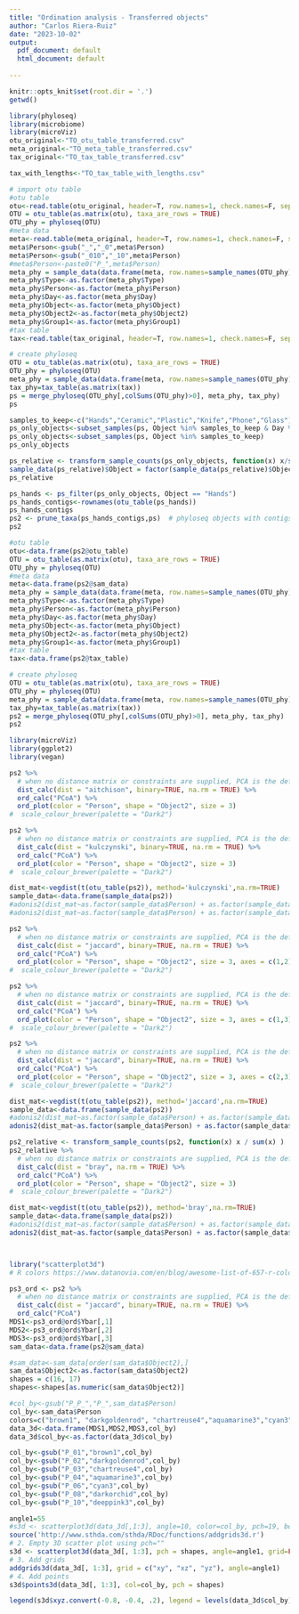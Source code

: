 ```yaml
---
title: "Ordination analysis - Transferred objects"
author: "Carlos Riera-Ruiz"
date: "2023-10-02"
output:
  pdf_document: default
  html_document: default
  
---
```


```r
knitr::opts_knit$set(root.dir = '.')
getwd()
```

```r
library(phyloseq)
library(microbiome)
library(microViz)
otu_original<-"TO_otu_table_transferred.csv"
meta_original<-"TO_meta_table_transferred.csv"
tax_original<-"TO_tax_table_transferred.csv"

tax_with_lengths<-"TO_tax_table_with_lengths.csv"

# import otu table
#otu table
otu<-read.table(otu_original, header=T, row.names=1, check.names=F, sep=",")
OTU = otu_table(as.matrix(otu), taxa_are_rows = TRUE)
OTU_phy = phyloseq(OTU)
#meta data
meta<-read.table(meta_original, header=T, row.names=1, check.names=F, sep=",")
meta$Person<-gsub("_","_0",meta$Person)
meta$Person<-gsub("_010","_10",meta$Person)
#meta$Person<-paste0("P_",meta$Person)
meta_phy = sample_data(data.frame(meta, row.names=sample_names(OTU_phy), stringsAsFactors=FALSE))
meta_phy$Type<-as.factor(meta_phy$Type)
meta_phy$Person<-as.factor(meta_phy$Person)
meta_phy$Day<-as.factor(meta_phy$Day)
meta_phy$Object<-as.factor(meta_phy$Object)
meta_phy$Object2<-as.factor(meta_phy$Object2)
meta_phy$Group1<-as.factor(meta_phy$Group1)
#tax table
tax<-read.table(tax_original, header=T, row.names=1, check.names=F, sep=",")

# create phyloseq
OTU = otu_table(as.matrix(otu), taxa_are_rows = TRUE)
OTU_phy = phyloseq(OTU)
meta_phy = sample_data(data.frame(meta, row.names=sample_names(OTU_phy), stringsAsFactors=FALSE))
tax_phy=tax_table(as.matrix(tax))
ps = merge_phyloseq(OTU_phy[,colSums(OTU_phy)>0], meta_phy, tax_phy)
ps

```

```r
samples_to_keep<-c("Hands","Ceramic","Plastic","Knife","Phone","Glass")
ps_only_objects<-subset_samples(ps, Object %in% samples_to_keep & Day %in% c(0))
ps_only_objects<-subset_samples(ps, Object %in% samples_to_keep)
ps_only_objects

```

```r

ps_relative <- transform_sample_counts(ps_only_objects, function(x) x/sum(x) )
sample_data(ps_relative)$Object = factor(sample_data(ps_relative)$Object, levels = samples_to_keep)
ps_relative

```

```r
ps_hands <- ps_filter(ps_only_objects, Object == "Hands")
ps_hands_contigs<-rownames(otu_table(ps_hands))
ps_hands_contigs
ps2 <- prune_taxa(ps_hands_contigs,ps)  # phyloseq objects with contigs present in hands only and shared with objects
ps2

#otu table
otu<-data.frame(ps2@otu_table)
OTU = otu_table(as.matrix(otu), taxa_are_rows = TRUE)
OTU_phy = phyloseq(OTU)
#meta data
meta<-data.frame(ps2@sam_data)
meta_phy = sample_data(data.frame(meta, row.names=sample_names(OTU_phy), stringsAsFactors=FALSE))
meta_phy$Type<-as.factor(meta_phy$Type)
meta_phy$Person<-as.factor(meta_phy$Person)
meta_phy$Day<-as.factor(meta_phy$Day)
meta_phy$Object<-as.factor(meta_phy$Object)
meta_phy$Object2<-as.factor(meta_phy$Object2)
meta_phy$Group1<-as.factor(meta_phy$Group1)
#tax table
tax<-data.frame(ps2@tax_table)

# create phyloseq
OTU = otu_table(as.matrix(otu), taxa_are_rows = TRUE)
OTU_phy = phyloseq(OTU)
meta_phy = sample_data(data.frame(meta, row.names=sample_names(OTU_phy), stringsAsFactors=FALSE))
tax_phy=tax_table(as.matrix(tax))
ps2 = merge_phyloseq(OTU_phy[,colSums(OTU_phy)>0], meta_phy, tax_phy)
ps2

library(microViz)
library(ggplot2)
library(vegan)

ps2 %>%
  # when no distance matrix or constraints are supplied, PCA is the default/auto ordination method
  dist_calc(dist = "aitchison", binary=TRUE, na.rm = TRUE) %>%
  ord_calc("PCoA") %>%
  ord_plot(color = "Person", shape = "Object2", size = 3)
#  scale_colour_brewer(palette = "Dark2")

ps2 %>%
  # when no distance matrix or constraints are supplied, PCA is the default/auto ordination method
  dist_calc(dist = "kulczynski", binary=TRUE, na.rm = TRUE) %>%
  ord_calc("PCoA") %>%
  ord_plot(color = "Person", shape = "Object2", size = 3)
#  scale_colour_brewer(palette = "Dark2")

dist_mat<-vegdist(t(otu_table(ps2)), method='kulczynski',na.rm=TRUE)
sample_data<-data.frame(sample_data(ps2))
#adonis2(dist_mat~as.factor(sample_data$Person) + as.factor(sample_data$Day) + as.factor(sample_data$Object), data=sample_data, permutations=999)
#adonis2(dist_mat~as.factor(sample_data$Person) + as.factor(sample_data$Object), data=sample_data, permutations=999, by = "margin")

ps2 %>%
  # when no distance matrix or constraints are supplied, PCA is the default/auto ordination method
  dist_calc(dist = "jaccard", binary=TRUE, na.rm = TRUE) %>%
  ord_calc("PCoA") %>%
  ord_plot(color = "Person", shape = "Object2", size = 3, axes = c(1,2))
#  scale_colour_brewer(palette = "Dark2")

ps2 %>%
  # when no distance matrix or constraints are supplied, PCA is the default/auto ordination method
  dist_calc(dist = "jaccard", binary=TRUE, na.rm = TRUE) %>%
  ord_calc("PCoA") %>%
  ord_plot(color = "Person", shape = "Object2", size = 3, axes = c(1,3))
#  scale_colour_brewer(palette = "Dark2")

ps2 %>%
  # when no distance matrix or constraints are supplied, PCA is the default/auto ordination method
  dist_calc(dist = "jaccard", binary=TRUE, na.rm = TRUE) %>%
  ord_calc("PCoA") %>%
  ord_plot(color = "Person", shape = "Object2", size = 3, axes = c(2,3))
#  scale_colour_brewer(palette = "Dark2")

dist_mat<-vegdist(t(otu_table(ps2)), method='jaccard',na.rm=TRUE)
sample_data<-data.frame(sample_data(ps2))
#adonis2(dist_mat~as.factor(sample_data$Person) + as.factor(sample_data$Day) + as.factor(sample_data$Object), data=sample_data, permutations=999)
adonis2(dist_mat~as.factor(sample_data$Person) + as.factor(sample_data$Object), data=sample_data, permutations=999, by = "margin")

ps2_relative <- transform_sample_counts(ps2, function(x) x / sum(x) )
ps2_relative %>%
  # when no distance matrix or constraints are supplied, PCA is the default/auto ordination method
  dist_calc(dist = "bray", na.rm = TRUE) %>%
  ord_calc("PCoA") %>%
  ord_plot(color = "Person", shape = "Object2", size = 3)
#  scale_colour_brewer(palette = "Dark2")

dist_mat<-vegdist(t(otu_table(ps2)), method='bray',na.rm=TRUE)
sample_data<-data.frame(sample_data(ps2))
#adonis2(dist_mat~as.factor(sample_data$Person) + as.factor(sample_data$Day) + as.factor(sample_data$Object), data=sample_data, permutations=999)
adonis2(dist_mat~as.factor(sample_data$Person) + as.factor(sample_data$Object), data=sample_data, permutations=999, by = "margin")



library("scatterplot3d")
# R colors https://www.datanovia.com/en/blog/awesome-list-of-657-r-color-names/

ps3_ord <- ps2 %>%
  # when no distance matrix or constraints are supplied, PCA is the default/auto ordination method
  dist_calc(dist = "jaccard", binary=TRUE, na.rm = TRUE) %>%
  ord_calc("PCoA")
MDS1<-ps3_ord@ord$Ybar[,1]
MDS2<-ps3_ord@ord$Ybar[,2]
MDS3<-ps3_ord@ord$Ybar[,3]
sam_data<-data.frame(ps2@sam_data)

#sam_data<-sam_data[order(sam_data$Object2),]
sam_data$Object2<-as.factor(sam_data$Object2)
shapes = c(16, 17)
shapes<-shapes[as.numeric(sam_data$Object2)]

#col_by<-gsub("P_P_","P_",sam_data$Person)
col_by<-sam_data$Person
colors=c("brown1", "darkgoldenrod", "chartreuse4","aquamarine3","cyan3", "darkorchid","deeppink3")
data_3d<-data.frame(MDS1,MDS2,MDS3,col_by)
data_3d$col_by<-as.factor(data_3d$col_by)

col_by<-gsub("P_01","brown1",col_by)
col_by<-gsub("P_02","darkgoldenrod",col_by)
col_by<-gsub("P_03","chartreuse4",col_by)
col_by<-gsub("P_04","aquamarine3",col_by)
col_by<-gsub("P_06","cyan3",col_by)
col_by<-gsub("P_08","darkorchid",col_by)
col_by<-gsub("P_10","deeppink3",col_by)

angle1=55
#s3d <- scatterplot3d(data_3d[,1:3], angle=10, color=col_by, pch=19, box=FALSE)
source('http://www.sthda.com/sthda/RDoc/functions/addgrids3d.r')
# 2. Empty 3D scatter plot using pch=""
s3d <- scatterplot3d(data_3d[, 1:3], pch = shapes, angle=angle1, grid=FALSE, box=FALSE)
# 3. Add grids
addgrids3d(data_3d[, 1:3], grid = c("xy", "xz", "yz"), angle=angle1)
# 4. Add points
s3d$points3d(data_3d[, 1:3], col=col_by, pch = shapes)

legend(s3d$xyz.convert(-0.8, -0.4, .2), legend = levels(data_3d$col_by), col =  colors, pch = 18)
```





